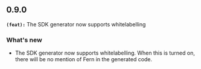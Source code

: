 ## 0.9.0
**`(feat):`** The SDK generator now supports whitelabelling

### What's new
- The SDK generator now supports whitelabelling. When this is turned on, there will be no mention of Fern in the generated code.

